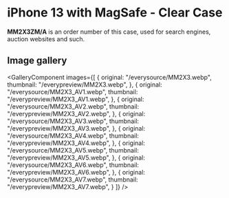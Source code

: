 
# iPhone 13  with MagSafe - Clear Case

<Callout type='info' emoji='👉🏻'>**MM2X3ZM/A** is an order number of this case, used for search engines, auction websites and such.</Callout>

## Image gallery

<GalleryComponent
    images={[
      {
        original: "/everysource/MM2X3.webp",
        thumbnail: "/everypreview/MM2X3.webp",
      },
      {
        original: "/everysource/MM2X3_AV1.webp",
        thumbnail: "/everypreview/MM2X3_AV1.webp",
      },
      {
        original: "/everysource/MM2X3_AV2.webp",
        thumbnail: "/everypreview/MM2X3_AV2.webp",
      },
      {
        original: "/everysource/MM2X3_AV3.webp",
        thumbnail: "/everypreview/MM2X3_AV3.webp",
      },
      {
        original: "/everysource/MM2X3_AV4.webp",
        thumbnail: "/everypreview/MM2X3_AV4.webp",
      },
      {
        original: "/everysource/MM2X3_AV5.webp",
        thumbnail: "/everypreview/MM2X3_AV5.webp",
      },
      {
        original: "/everysource/MM2X3_AV6.webp",
        thumbnail: "/everypreview/MM2X3_AV6.webp",
      },
      {
        original: "/everysource/MM2X3_AV7.webp",
        thumbnail: "/everypreview/MM2X3_AV7.webp",
      }
    ]}
  />
